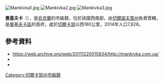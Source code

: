 {{No footnotes|time=2015-09-16T14:39:44+00:00}}
[[Image:Mankivka1.jpg|right]]
[[Image:Mankivka2.jpg|right]]
[[Image:Mankivka3.jpg|right]]

'''曼基夫卡'''（{{lang-uk|Маньківка}}），是[[烏克蘭|烏克蘭]]的市級鎮，位於該國西南部，由[[切爾諾夫策州|切爾諾夫策州]]負責管轄，是[[曼基夫卡區|曼基夫卡區]]的首府，處於[[切爾卡瑟|切爾卡瑟]]以西180公里，2014年人口7,828。

{{Coord|48|57|42|N|30|20|31|E|display=title}}

==參考資料==
*[https://web.archive.org/web/20111220015834/http://mankivka.com.ua/ https://web.archive.org/web/20111220015834/http://mankivka.com.ua/]
*{{cite web|title=Mankivka, Cherkasy Oblast, Mankivka Raion|url=http://w1.c1.rada.gov.ua/pls/z7502/A005?rdat1=12.01.2012&rf7571=38094|work=Regions of Ukraine and their Structure|publisher=Verkhovna Rada of Ukraine|accessdate=12 January 2012|language=uk}}{{dead link|date=2018年1月 |bot=InternetArchiveBot |fix-attempted=yes }}
* {{cite web|title=News|url=http://mankivka.com.ua/|work=Our Fatherland - Mankivka|accessdate=12 January 2012|language=uk|deadurl=yes|archiveurl=https://web.archive.org/web/20111220015834/http://mankivka.com.ua/|archivedate=2011年12月20日}}

{{DEFAULTSORT:Маньківка}}
[[Category:切爾卡瑟州市級鎮|Category:切爾卡瑟州市級鎮]]


{{Cherkasy-geo-stub}}